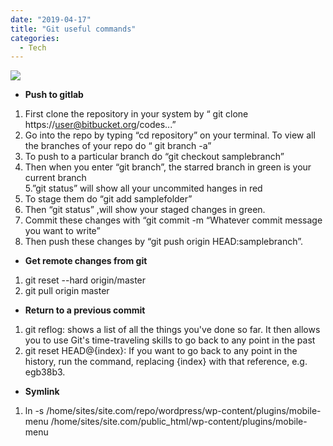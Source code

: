 ---
date: "2019-04-17"
title: "Git useful commands"
categories:
  - Tech
---

![](./brina-blum-156977-unsplash.jpg)

* **Push to gitlab**    
1. First clone the repository in your system by “ git clone https://user@bitbucket.org/codes...”  
2. Go into the repo by typing “cd repository” on your terminal. To view all the branches of your repo do “ git branch -a”  
3. To push to a particular branch do “git checkout samplebranch”  
4. Then when you enter “git branch”, the starred branch in green is your current branch  
5.”git status” will show all your uncommited hanges in red  
6. To stage them do “git add samplefolder”  
7. Then “git status” ,will show your staged changes in green.  
8. Commit these changes with “git commit -m “Whatever commit message you want to write”  
9. Then push these changes by “git push origin HEAD:samplebranch”.  

* **Get remote changes from git**  
1. git reset --hard origin/master  
2. git pull origin master  

* **Return to a previous commit**  
1. git reflog: shows a list of all the things you've done so far. It then allows you to use Git's time-traveling skills to go back to any point in the past  
2. git reset HEAD@{index}: If you want to go back to any point in the history, run the command, replacing {index} with that reference, e.g. egb38b3.  


* **Symlink**  
1. ln -s /home/sites/site.com/repo/wordpress/wp-content/plugins/mobile-menu /home/sites/site.com/public_html/wp-content/plugins/mobile-menu

